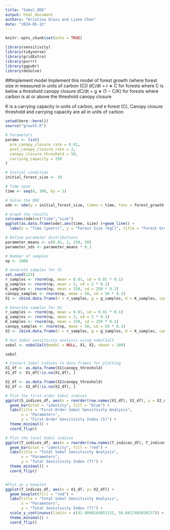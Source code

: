```yaml
---
title: "Sobol_ODE"
output: html_document
authors: "Kristina Glass and Liane Chen"
date: "2024-05-15"
---
```


```r
knitr::opts_chunk$set(echo = TRUE)

library(sensitivity)
library(tidyverse)
library(gridExtra)
library(purrr)
library(ggpubr)
library(deSolve)
```

##Implement model
Implement this model of forest growth (where forest size in measured in units of carbon (C))
  dC/dt = r ∗ C for forests where C is below a threshold canopy closure
  dC/dt = g ∗ (1 − C/K) for forests where carbon is at or above the threshold canopy closure

K is a carrying capacity in units of carbon, and e forest (C), Canopy closure threshold and carrying capacity are all in units of carbon

```r
setwd(here::here()) 
source("growth.R")
```


```r
# Parameters
params <- list(
  pre_canopy_closure_rate = 0.01,
  post_canopy_closure_rate = 2,
  canopy_closure_threshold = 50,
  carrying_capacity = 250
)

# Initial condition
initial_forest_size <- 10

# Time span
time <- seq(0, 300, by = 1)

# Solve the ODE
ode <- ode(y = initial_forest_size, times = time, func = forest_growth, parms = params)

```


```r
# Graph the results
colnames(ode)=c("time","size")
ggplot(as.data.frame(ode),aes(time, size) )+geom_line() +
  labs(x = "Time (years)", y = "Forest Size (kgC)", title = "Forest Growth Model")
```


```r
# Define parameter distributions
parameter_means <- c(0.01, 2, 250, 50)
parameter_sds <- parameter_means * 0.1

# Number of samples
np <- 1000

# Generate samples for X1
set.seed(123)
r_samples <- rnorm(np, mean = 0.01, sd = 0.01 * 0.1)
g_samples <- rnorm(np, mean = 2, sd = 2 * 0.1)
K_samples <- rnorm(np, mean = 250, sd = 250 * 0.1)
canopy_samples <- rnorm(np, mean = 50, sd = 50 * 0.1)
X1 <- cbind.data.frame(r = r_samples, g = g_samples, K = K_samples, canopy_threshold = canopy_samples)

# Generate samples for X2
r_samples <- rnorm(np, mean = 0.01, sd = 0.01 * 0.1)
g_samples <- rnorm(np, mean = 2, sd = 2 * 0.1)
K_samples <- rnorm(np, mean = 250, sd = 250 * 0.1)
canopy_samples <- rnorm(np, mean = 50, sd = 50 * 0.1)
X2 <- cbind.data.frame(r = r_samples, g = g_samples, K = K_samples, canopy_threshold = canopy_samples)
```


```r
# Run Sobol sensitivity analysis using sobolSalt
sobol <- sobolSalt(model = NULL, X1, X2, nboot = 100)

sobol
```


```r

# Convert Sobol indices to data frames for plotting
X1_df <- as.data.frame(X1$canopy_threshold)
X1_df <- X1_df[!is.na(X1_df), ]

X2_df <- as.data.frame(X2$canopy_threshold)
X2_df <- X2_df[!is.na(X2_df), ]

# Plot the first-order Sobol indices
ggplot(S_indices_df, aes(x = reorder(row.names(X1_df), X2_df), y = X2_df)) +
  geom_bar(stat = "identity", fill = "blue") +
  labs(title = "First-Order Sobol Sensitivity Analysis",
       x = "Parameters",
       y = "First-Order Sensitivity Index (S)") +
  theme_minimal() +
  coord_flip()

# Plot the total Sobol indices
ggplot(T_indices_df, aes(x = reorder(row.names(T_indices_df), T_indices_df), y = T_indices_df)) +
  geom_bar(stat = "identity", fill = "red") +
  labs(title = "Total Sobol Sensitivity Analysis",
       x = "Parameters",
       y = "Total Sensitivity Index (T)") +
  theme_minimal() +
  coord_flip()


#Plot as a boxplot 
ggplot(T_indices_df, aes(x = X1_df, y= X2_df)) +
  geom_boxplot(fill = "red") +
  labs(title = "Total Sobol Sensitivity Analysis",
       x = "Parameters",
       y = "Total Sensitivity Index (T)") +
  scale_y_continuous(limits = c(41.9098164851151, 58.6617485020237)) +
  theme_minimal() +
  coord_flip()


```


```r

```

